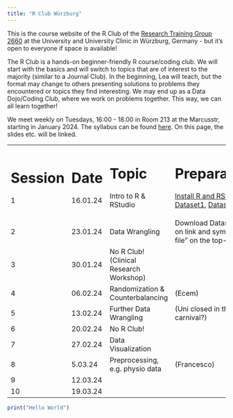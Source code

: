 ```yaml
---
title: "R Club Würzburg"
---
```


This is the course website of the R Club of the [Research Training Group 2660](https://www.uni-wuerzburg.de/grk2660/news/) at the University and University Clinic in Würzburg, Germany - but it's open to everyone if space is available!

The R Club is a hands-on beginner-friendly R course/coding club. We will start with the basics and will switch to topics that are of interest to the majority (similar to a Journal Club). In the beginning, Lea will teach, but the format may change to others presenting solutions to problems they encountered or topics they find interesting. We may end up as a Data Dojo/Coding Club, where we work on problems together. This way, we can all learn together!

We meet weekly on Tuesdays, 16:00 - 18:00 in Room 213 at the Marcusstr, starting in January 2024. The syllabus can be found [here](https://docs.google.com/document/d/1ZJPsgPMPv_2EYwyGL7kv9Mb846iilznj3cuKNvwuINc/edit#heading=h.9xs7fuefba6l). On this page, the slides etc. will be linked.

+-----------+----------+-----------------------------------------+-----------------------------------------------------------------------------------------------------------------------------------------------------------------------------------------------------------------------------------------------------------------------------------------------------------------------------------------------------------------------------------------------------+
| # Session | # Date   | # Topic                                 | # Preparation/Notes                                                                                                                                                                                                                                                                                                                                                                                 |
|           |          |                                         |                                                                                                                                                                                                                                                                                                                                                                                                     |
| 1         | 16.01.24 | Intro to R & RStudio                    | [Install R and RStudio](https://rstudio-education.github.io/hopr/starting.html), download [Dataset1](https://github.com/Hillea/rclubwue/blob/main/Slides/Data/ahi-cesd.csv), [Dataset2](https://github.com/Hillea/rclubwue/blob/main/Slides/Data/participant-info.csv)                                                                                                                              |
+-----------+----------+-----------------------------------------+-----------------------------------------------------------------------------------------------------------------------------------------------------------------------------------------------------------------------------------------------------------------------------------------------------------------------------------------------------------------------------------------------------+
| 2         | 23.01.24 | Data Wrangling                          | Download Datasets [1](https://github.com/Hillea/rclubwue/blob/main/Slides/Data/responses.csv), [2](https://github.com/Hillea/rclubwue/blob/main/Slides/Data/qformats.csv), [3](https://github.com/Hillea/rclubwue/blob/main/Slides/Data/scoring.csv), & [4](https://github.com/Hillea/rclubwue/blob/main/Slides/Data/pinfo.csv) (click on link and symbol for "download raw file" on the top-right) |
+-----------+----------+-----------------------------------------+-----------------------------------------------------------------------------------------------------------------------------------------------------------------------------------------------------------------------------------------------------------------------------------------------------------------------------------------------------------------------------------------------------+
| 3         | 30.01.24 | No R Club! (Clinical Research Workshop) |                                                                                                                                                                                                                                                                                                                                                                                                     |
+-----------+----------+-----------------------------------------+-----------------------------------------------------------------------------------------------------------------------------------------------------------------------------------------------------------------------------------------------------------------------------------------------------------------------------------------------------------------------------------------------------+
| 4         | 06.02.24 | Randomization & Counterbalancing        | (Ecem)                                                                                                                                                                                                                                                                                                                                                                                              |
+-----------+----------+-----------------------------------------+-----------------------------------------------------------------------------------------------------------------------------------------------------------------------------------------------------------------------------------------------------------------------------------------------------------------------------------------------------------------------------------------------------+
| 5         | 13.02.24 | Further Data Wrangling                  | (Uni closed in the afternoon - carnival?)\                                                                                                                                                                                                                                                                                                                                                          |
+-----------+----------+-----------------------------------------+-----------------------------------------------------------------------------------------------------------------------------------------------------------------------------------------------------------------------------------------------------------------------------------------------------------------------------------------------------------------------------------------------------+
| 6         | 20.02.24 | No R Club!                              |                                                                                                                                                                                                                                                                                                                                                                                                     |
+-----------+----------+-----------------------------------------+-----------------------------------------------------------------------------------------------------------------------------------------------------------------------------------------------------------------------------------------------------------------------------------------------------------------------------------------------------------------------------------------------------+
| 7         | 27.02.24 | Data Visualization                      |                                                                                                                                                                                                                                                                                                                                                                                                     |
+-----------+----------+-----------------------------------------+-----------------------------------------------------------------------------------------------------------------------------------------------------------------------------------------------------------------------------------------------------------------------------------------------------------------------------------------------------------------------------------------------------+
| 8         | 5.03.24  | Preprocessing, e.g. physio data         | (Francesco)                                                                                                                                                                                                                                                                                                                                                                                         |
+-----------+----------+-----------------------------------------+-----------------------------------------------------------------------------------------------------------------------------------------------------------------------------------------------------------------------------------------------------------------------------------------------------------------------------------------------------------------------------------------------------+
| 9         | 12.03.24 |                                         |                                                                                                                                                                                                                                                                                                                                                                                                     |
+-----------+----------+-----------------------------------------+-----------------------------------------------------------------------------------------------------------------------------------------------------------------------------------------------------------------------------------------------------------------------------------------------------------------------------------------------------------------------------------------------------+
| 10        | 19.03.24 |                                         |                                                                                                                                                                                                                                                                                                                                                                                                     |
+-----------+----------+-----------------------------------------+-----------------------------------------------------------------------------------------------------------------------------------------------------------------------------------------------------------------------------------------------------------------------------------------------------------------------------------------------------------------------------------------------------+

```r
print("Hello World")
```
